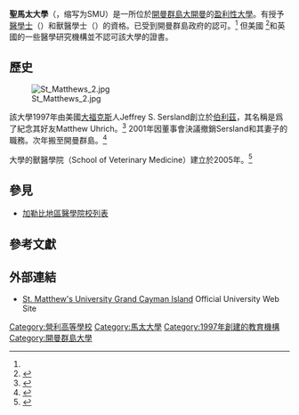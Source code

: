{{Coord|19|20|23|N|81|22|44|W|display=title}}

{{Infobox university
| name = 聖馬太大學
|EnglishName=St. Matthew's University
| image_name = St Matthew's Logo.png
| motto = ''Improving Life by Degrees''
| chancellor = John Marvin, MBA
| established = 1997<ref name="Belize">{{cite web | last = [[ECFMG|ECFMG]] [[IMED|IMED]] | title = International Medical Education Directory listing for Belize | url = https://imed.faimer.org/details.asp?country=166&school=&currpage=1&cname=BELIZE&city=&region=CA&rname=Central+America%2FCaribbean&mcode=166020&psize=25 | accessdate = 2007-08-07 | archive-url = https://web.archive.org/web/20110726045638/https://imed.faimer.org/details.asp?country=166&school=&currpage=1&cname=BELIZE&city=&region=CA&rname=Central+America%2FCaribbean&mcode=166020&psize=25 | archive-date = 2011-07-26 | dead-url = yes }}</ref> / 2002<ref name="Cayman">{{cite web | last = [[ECFMG|ECFMG]] [[IMED|IMED]] | title = International Medical Education Directory for the Cayman Islands | url = https://imed.faimer.org/details.asp?country=104&school=&currpage=1&cname=CAYMAN+ISLANDS&city=&region=CA&rname=Central+America%2FCaribbean&mcode=104010&psize=25 | accessdate = 2011-09-12 | archive-url = https://web.archive.org/web/20111007162443/https://imed.faimer.org/details.asp?country=104&school=&currpage=1&cname=CAYMAN+ISLANDS&city=&region=CA&rname=Central+America%2FCaribbean&mcode=104010&psize=25 | archive-date = 2011-10-07 | dead-url = yes }}</ref>
| type = [[營利性學校|營利性學校]]
| colors = [[紫色|紫色]]、[[海綠色|海綠色]]和[[黃色|黃色]]
| city = [[七里海灘_(大開曼)|七里海灘]]，West Bay Road
| state = [[大開曼|大開曼]]
| country = [[開曼群島|開曼群島]]
| website = [http://www.stmatthews.edu/ www.stmatthews.edu/]
}}

'''聖馬太大學'''（{{lang-en|St. Matthew's University}}，缩写为SMU）是一所位於[[開曼群島|開曼群島]][[大開曼|大開曼]]的[[營利學校|盈利性大學]]。有授予[[醫學士|醫學士]]（{{lang|en|MD}}）和獸醫學士（{{lang|en|DVM}}）的資格。已受到開曼群島政府的認可。<ref name="Cayman" /> 但美國 <ref>{{Cite web|url=http://www.mbc.ca.gov/applicant/schools_unapproved.html|title=Medical Board of California - International Medical Schools Disapproved by the State of California|work=mbc.ca.gov|accessdate=2011-09-08|deadurl=yes|archiveurl=https://web.archive.org/web/20120216095721/http://www.mbc.ca.gov/applicant/schools_unapproved.html|archivedate=2012-02-16}}</ref>和英國的一些醫學研究機構並不認可該大學的證書。

== 歷史==

[[File:St_Matthews_2.jpg|thumb]]

該大學1997年由美國[[大福克斯_(北達科他州)|大福克斯]]人Jeffrey S. Sersland創立於[[伯利茲|伯利茲]]，其名稱是爲了紀念其好友Matthew Uhrich。<ref name="sanpedrosun2004">{{Cite web |url=http://sanpedrosun.net/old/04-194.html |title=Our Community - Dr. Jeffrey Sersland - sanpedrosun.net - June 10, 2004 |accessdate=2013-11-19 |archive-date=2011-09-30 |archive-url=https://web.archive.org/web/20110930104804/http://sanpedrosun.net/old/04-194.html |dead-url=no }}</ref> 2001年因董事會決議撤銷Sersland和其妻子的職務。次年搬至開曼群島。<ref>{{Cite web |url=http://sanpedrosun.net/old/01-233.html |title=St. Matthew's changes administration - sanpedrosun.net - June 14, 2001 |accessdate=2013-11-19 |archive-date=2011-09-30 |archive-url=https://web.archive.org/web/20110930104825/http://sanpedrosun.net/old/01-233.html |dead-url=no }}</ref>

大學的獸醫學院（School of Veterinary Medicine）建立於2005年。<ref>{{cite web |url=http://www.stmatthews.edu/about_history.shtml |title=St. Matthew's University | About St Matthew's University | History of St. Matthew's University |publisher=Stmatthews.edu |date=2005-09-01 |accessdate=2010-03-16 |archive-date=2008-03-23 |archive-url=https://web.archive.org/web/20080323234758/http://stmatthews.edu/about_history.shtml |dead-url=yes }}</ref>

== 參見 ==

* [[加勒比地區醫學院校列表|加勒比地區醫學院校列表]]

== 參考文獻 ==
{{reflist|2}}

== 外部連結 ==

* [https://web.archive.org/web/20110808163224/http://www.stmatthews.edu/ St. Matthew's University Grand Cayman Island] Official University Web Site

{{Universities in the United Kingdom}}

[[Category:營利高等學校|Category:營利高等學校]]
[[Category:馬太大學|Category:馬太大學]]
[[Category:1997年創建的教育機構|Category:1997年創建的教育機構]]
[[Category:開曼群島大學|Category:開曼群島大學]]